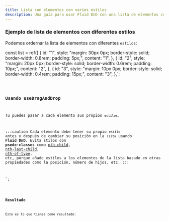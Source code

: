 ```yaml
---
title: Lista con elementos con varios estilos
description: Una guía para usar Fluid DnD con una lista de elementos con diferentes estilos.
---
```



### Ejemplo de lista de elementos con diferentes estilos

Podemos ordernar la lista de elementos con diferentes `estilos`:

  const list = ref([
  {
    id: "1",
    style:
      "margin: 30px 0px; border-style: solid; border-width: 0.8rem; padding: 5px;",
    content: "1",
  },
  {
    id: "2",
    style:
      "margin: 20px 0px; border-style: solid; border-width: 0.6rem; padding: 10px;",
    content: "2",
  },
  {
    id: "3",
    style:
      "margin: 10px 0px; border-style: solid; border-width: 0.4rem; padding: 15px;",
    content: "3",
  },`;

<Code code={listOfNumbers} lang="js" />

### Usando useDragAndDrop

Tu puedes pasar a cada elemento sus propios `estilos`.

:::caution
Cada elemento debe tener su propio `estilo` antes y después de cambiar su posición en la `lista` usando **Fluid DnD**. Evita stilos con **psedo-classes** como [nth-child](https://developer.mozilla.org/es/docs/Web/CSS/:nth-last-child), [nth-last-child](https://developer.mozilla.org/es/docs/Web/CSS/:nth-last-child), [nth-of-type](https://developer.mozilla.org/es/docs/Web/CSS/:nth-of-type), etc, porque añade estilos a los elementos de la lista basado en otras propiedades como la posición, número de hijos, etc.
:::


<template>
  <ul ref="parent" class="number-list" style="height: 280px">
    <li
      class="number"
      v-for="(element, index) in list"
      :index="index"
      :style="element.style"
    >
      {{ element.content }}
    </li>
  </ul>
</template>
`;

<Code code={listOfNumberInsideDnD} lang="vue" mark={highlightsDnD} />

### Resultado

Esto es lo que tienes como resultado:

<div class="p-8 bg-[var(--sl-color-gray-6)] h-96">
  <SingleVerticalListWithDiferentStyles client:load />
</div>
